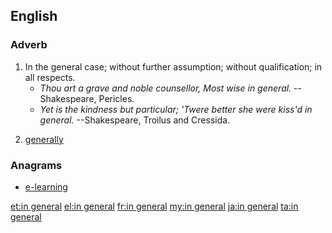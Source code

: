 ==English==

===Adverb===
{{head|en|adverb|head=[[in]] [[general]]}}

# In the general case; without further assumption; without qualification; in all respects.
#* ''Thou art a grave and noble counsellor, Most wise in general.'' --Shakespeare, Pericles.
#* ''Yet is the kindness but particular; 'Twere better she were kiss'd in general.'' --Shakespeare, Troilus and Cressida.
# {{colloquial}} [[generally]]

===Anagrams===
* [[e-learning#English|e-learning]]

[[et:in general]]
[[el:in general]]
[[fr:in general]]
[[my:in general]]
[[ja:in general]]
[[ta:in general]]
